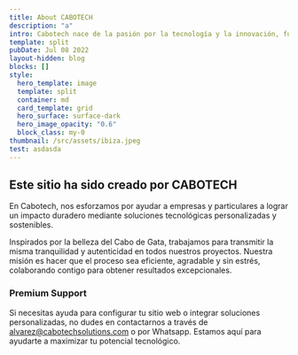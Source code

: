 ```yaml
---
title: About CABOTECH
description: "a"
intro: Cabotech nace de la pasión por la tecnología y la innovación, fundada por un ingeniero informático con amplia experiencia. Inspirados en el espíritu creativo del Cabo de Gata, ofrecemos soluciones personalizadas en blockchain, inteligencia artificial, desarrollo web, ciberseguridad y más. Nuestro objetivo es potenciar a empresas y particulares con herramientas digitales avanzadas para alcanzar sus metas tecnológicas..
template: split
pubDate: Jul 08 2022
layout-hidden: blog
blocks: []
style:
  hero_template: image
  template: split
  container: md
  card_template: grid
  hero_surface: surface-dark
  hero_image_opacity: "0.6"
  block_class: my-0
thumbnail: /src/assets/ibiza.jpeg
test: asdasda
---
```


## Este sitio ha sido creado por CABOTECH

En Cabotech, nos esforzamos por ayudar a empresas y particulares a lograr un impacto duradero mediante soluciones tecnológicas personalizadas y sostenibles.

Inspirados por la belleza del Cabo de Gata, trabajamos para transmitir la misma tranquilidad y autenticidad en todos nuestros proyectos. Nuestra misión es hacer que el proceso sea eficiente, agradable y sin estrés, colaborando contigo para obtener resultados excepcionales.

### Premium Support

Si necesitas ayuda para configurar tu sitio web o integrar soluciones personalizadas, no dudes en contactarnos a través de alvarez@cabotechsolutions.com o por Whatsapp. Estamos aquí para ayudarte a maximizar tu potencial tecnológico.